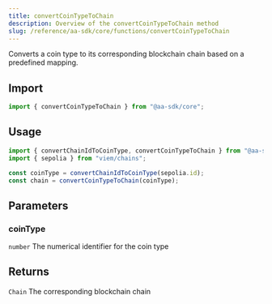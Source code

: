 ```yaml
---
title: convertCoinTypeToChain
description: Overview of the convertCoinTypeToChain method
slug: /reference/aa-sdk/core/functions/convertCoinTypeToChain
---
```



Converts a coin type to its corresponding blockchain chain based on a predefined mapping.

## Import

```ts
import { convertCoinTypeToChain } from "@aa-sdk/core";
```

## Usage

```ts
import { convertChainIdToCoinType, convertCoinTypeToChain } from "@aa-sdk/core";
import { sepolia } from "viem/chains";

const coinType = convertChainIdToCoinType(sepolia.id);
const chain = convertCoinTypeToChain(coinType);
```

## Parameters

### coinType

`number`
The numerical identifier for the coin type

## Returns

`Chain`
The corresponding blockchain chain
